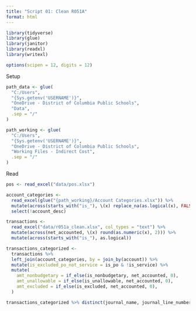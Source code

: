 ```yaml
---
title: "Script 01: Clean R051A"
format: html
---
```


```r
library(tidyverse)
library(glue)
library(janitor)
library(readxl)
library(writexl)

options(scipen = 12, digits = 12)
```

Setup

```r
path_data <- glue(
  "C:/Users",
  "{Sys.getenv('USERNAME')}",
  "OneDrive - District of Columbia Public Schools",
  "Data",
  .sep = "/"
)

path_working <- glue(
  "C:/Users",
  "{Sys.getenv('USERNAME')}",
  "OneDrive - District of Columbia Public Schools",
  "Working Files - Indirect Cost",
  .sep = "/"
)
```

Read

```r
pos <- read_excel("data/pos.xlsx")

account_categories <- 
  read_excel(glue("{path_working}/Account Categories.xlsx")) %>% 
  mutate(across(starts_with("is_"), \(x) replace_na(as.logical(x), FALSE))) %>% 
  select(!account_desc)

transactions <- 
  read_excel("data/r051a_clean.xlsx", col_types = "text") %>% 
  mutate(across(net_accounted, \(x) round(as.numeric(x), 2))) %>% 
  mutate(across(starts_with("is_"), as.logical))
```

```r
transactions_categorized <- 
  transactions %>% 
  left_join(account_categories, by = join_by(account)) %>% 
  mutate(is_excluded_po_not_service = is_po & !is_service) %>% 
  mutate(
    amt_nonbudgetary = if_else(is_nonbudgetary, net_accounted, 0),
    amt_unallowable = if_else(is_unallowable, net_accounted, 0),
    amt_excluded = if_else(is_excluded, net_accounted, 0),
  )

transactions_categorized %>% distinct(journal_name, journal_line_number)

```


